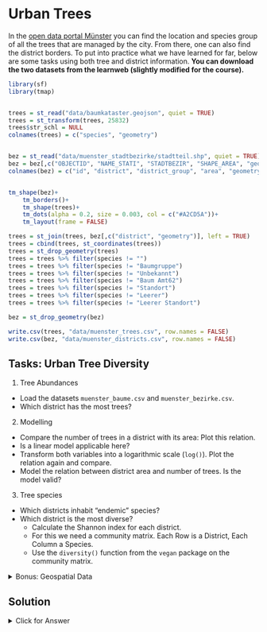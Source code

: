 # Urban Trees

In the [open data portal Münster](https://opendata.stadt-muenster.de/dataset/digitales-baumkataster-m%C3%BCnster) you can find the location and species group of all the trees that are managed by the city. From there, one can also find the district borders. To put into practice what we have learned for far, below are some tasks using both tree and district information.
**You can download the two datasets from the learnweb (slightly modified for the course).**




```r
library(sf)
library(tmap)


trees = st_read("data/baumkataster.geojson", quiet = TRUE)
trees = st_transform(trees, 25832)
trees$str_schl = NULL
colnames(trees) = c("species", "geometry")


bez = st_read("data/muenster_stadtbezirke/stadtteil.shp", quiet = TRUE)
bez = bez[,c("OBJECTID", "NAME_STATI", "STADTBEZIR", "SHAPE_AREA", "geometry")]
colnames(bez) = c("id", "district", "district_group", "area", "geometry")


tm_shape(bez)+
    tm_borders()+
    tm_shape(trees)+
    tm_dots(alpha = 0.2, size = 0.003, col = c("#A2CD5A"))+
    tm_layout(frame = FALSE)

```


```r
trees = st_join(trees, bez[,c("district", "geometry")], left = TRUE)
trees = cbind(trees, st_coordinates(trees))
trees = st_drop_geometry(trees)
trees = trees %>% filter(species != "")
trees = trees %>% filter(species != "Baumgruppe")
trees = trees %>% filter(species != "Unbekannt")
trees = trees %>% filter(species != "Baum Amt62")
trees = trees %>% filter(species != "Standort")
trees = trees %>% filter(species != "Leerer")
trees = trees %>% filter(species != "Leerer Standort")

bez = st_drop_geometry(bez)

write.csv(trees, "data/muenster_trees.csv", row.names = FALSE)
write.csv(bez, "data/muenster_districts.csv", row.names = FALSE)
```





## Tasks: Urban Tree Diversity


1. Tree Abundances

* Load the datasets `muenster_baume.csv` and `muenster_bezirke.csv`.
* Which district has the most trees?

2. Modelling

* Compare the number of trees in a district with its area: Plot this relation.
* Is a linear model applicable here?
* Transform both variables into a logarithmic scale (`log()`). Plot the relation again and compare.
* Model the relation between district area and number of trees. Is the model valid?

3. Tree species

* Which districts inhabit "endemic" species? 
* Which district is the most diverse?
    * Calculate the Shannon index for each district.
    * For this we need a community matrix. Each Row is a District, Each Column a Species.
    * Use the `diversity()` function from the `vegan` package on the community matrix.


<details>
<summary>Bonus: Geospatial Data</summary>

* Load or install the `sf` package.
* Look at the help page for `st_as_sf()`.
    * Which arguments do you need?
* Convert the trees from a `data.frame` to a `sf points` object. What has changed?
* Plot the trees.

</details>


## Solution


<details>
<summary>Click for Answer</summary>


### District with the most trees

```r
# Load the packages.
# Load the datasets.

library(tidyverse)
trees = read.csv("data/muenster_trees.csv")
districts = read.csv("data/muenster_districts.csv")

head(trees)
head(districts)
```



```r
## Which district has the most trees?
district_summary = trees %>% group_by(district) %>% 
    summarise(ntrees = length(district))

district_summary %>% filter(ntrees == max(ntrees))

# or:
table(trees$district)
```



### Modelling

```r
# Compare the number of trees in a district with its area. 

## We need a data.frame with the information from both csv files (area and ntrees)
## We use a join for that.

districts = left_join(districts, district_summary, by = "district")
```



```r
# Plot this relation
# Is a linear model applicable? -> No
plot(ntrees ~ area, data = districts)
```


```r
# Log transformations
districts$area_l10 = log10(districts$area)
districts$ntrees_l10 = log10(districts$ntrees)

# After log transformation, a linear model is more feasible

plot(districts$area_l10, districts$ntrees_l10)
```



```r
mod = lm(ntrees_l10 ~ area_l10, data = districts)

summary(mod)
plot(mod)
```



```r
plot(districts$area_l10, districts$ntrees_l10)
abline(mod, col = "blue")
```




```r

new_area = data.frame(area_l10 = log10(10000000))
new_area$ntrees_l10 = predict(object = mod, newdata = new_area)

plot(districts$area_l10, districts$ntrees_l10)
abline(mod, col = "blue")
points(new_area$area_l10, new_area$ntrees_l10, col = "red")


new_area$ntrees_l10

# invert log10

10^new_area$ntrees_l10


```


### Tree diversity

```r
# Which districts inhabit "endemic" species?


## Count the unique districts per tree species,
## Where is this == 1?
endemic_species = trees %>% group_by(species) %>% 
    summarise(ndistricts = length(unique(district))) %>% 
    filter(ndistricts == 1)


trees %>% filter(species %in% endemic_species$species) %>% 
    pull(district) %>% unique()

trees %>% filter(species %in% endemic_species$species)
```




```r
# Shannon Index

# install.packages("vegan")
library(vegan)

# Community Matrix
## Rows: districts
## Columns: species
cont = table(trees$district, trees$species)
vegan::diversity(cont)
cont


dist = vegan::vegdist(cont, method = "bray")



```



</details>




